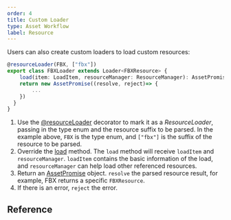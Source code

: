 ```yaml
---
order: 4
title: Custom Loader
type: Asset Workflow
label: Resource
---
```


Users can also create custom loaders to load custom resources:

```typescript
@resourceLoader(FBX, ["fbx"])
export class FBXLoader extends Loader<FBXResource> {
	load(item: LoadItem, resourceManager: ResourceManager): AssetPromise<FBXResource> {
  	return new AssetPromise((resolve, reject)=> {
    	...
    })
  }
}
```

1. Use the [@resourceLoader](/apis/core/#resourceLoader) decorator to mark it as a _ResourceLoader_, passing in the type enum and the resource suffix to be parsed. In the example above, `FBX` is the type enum, and `["fbx"]` is the suffix of the resource to be parsed.
2. Override the [load](/apis/core/#ResourceManager-load) method. The `load` method will receive `loadItem` and `resourceManager`. `loadItem` contains the basic information of the load, and `resourceManager` can help load other referenced resources.
3. Return an [AssetPromise](/apis/core/#AssetPromise) object. `resolve` the parsed resource result, for example, FBX returns a specific `FBXResource`.
4. If there is an error, `reject` the error.

## Reference

<Playground href="/embed/obj-loader" />
